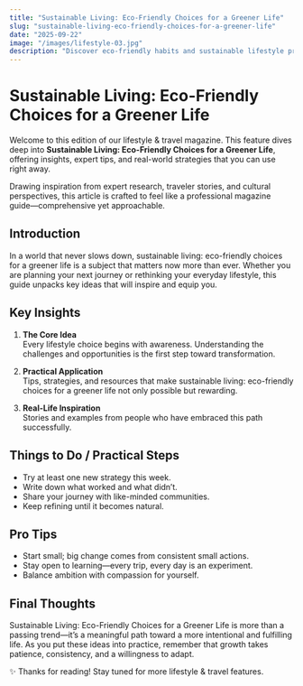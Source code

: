 ```yaml
---
title: "Sustainable Living: Eco-Friendly Choices for a Greener Life"
slug: "sustainable-living-eco-friendly-choices-for-a-greener-life"
date: "2025-09-22"
image: "/images/lifestyle-03.jpg"
description: "Discover eco-friendly habits and sustainable lifestyle practices for a healthier planet."
---
```


# Sustainable Living: Eco-Friendly Choices for a Greener Life

Welcome to this edition of our lifestyle & travel magazine. This feature dives deep into **Sustainable Living: Eco-Friendly Choices for a Greener Life**, offering insights, expert tips, and real-world strategies that you can use right away.

Drawing inspiration from expert research, traveler stories, and cultural perspectives, this article is crafted to feel like a professional magazine guide—comprehensive yet approachable.

## Introduction

In a world that never slows down, sustainable living: eco-friendly choices for a greener life is a subject that matters now more than ever. Whether you are planning your next journey or rethinking your everyday lifestyle, this guide unpacks key ideas that will inspire and equip you.

## Key Insights

1. **The Core Idea**  
   Every lifestyle choice begins with awareness. Understanding the challenges and opportunities is the first step toward transformation.

2. **Practical Application**  
   Tips, strategies, and resources that make sustainable living: eco-friendly choices for a greener life not only possible but rewarding.

3. **Real-Life Inspiration**  
   Stories and examples from people who have embraced this path successfully.

## Things to Do / Practical Steps

- Try at least one new strategy this week.  
- Write down what worked and what didn’t.  
- Share your journey with like-minded communities.  
- Keep refining until it becomes natural.

## Pro Tips

- Start small; big change comes from consistent small actions.  
- Stay open to learning—every trip, every day is an experiment.  
- Balance ambition with compassion for yourself.  

## Final Thoughts

Sustainable Living: Eco-Friendly Choices for a Greener Life is more than a passing trend—it’s a meaningful path toward a more intentional and fulfilling life. As you put these ideas into practice, remember that growth takes patience, consistency, and a willingness to adapt.

✨ Thanks for reading! Stay tuned for more lifestyle & travel features.
